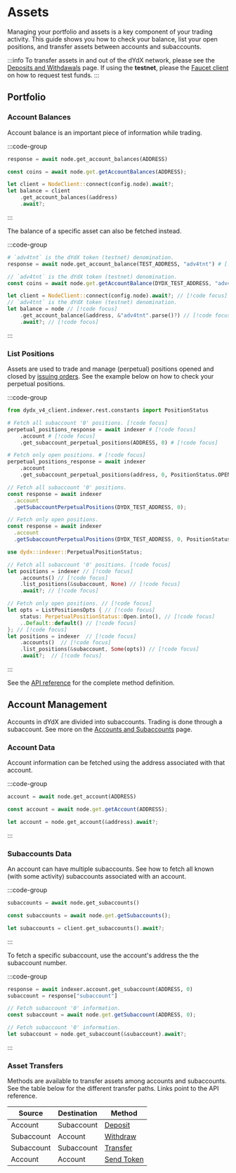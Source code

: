 # Assets

Managing your portfolio and assets is a key component of your trading activity. This guide shows you how to check your balance, list your open positions, and transfer assets between accounts and subaccounts.

:::info
To transfer assets in and out of the dYdX network, please see the [Deposits and Withdawals](/interaction/deposits-and-withdrawals) page. If using the __testnet__, please the [Faucet client](/interaction/endpoints#faucet-client) on how to request test funds.
:::


## Portfolio

### Account Balances

Account balance is an important piece of information while trading.

:::code-group

```python [Python]
response = await node.get_account_balances(ADDRESS)
```

```typescript [TypeScript]
const coins = await node.get.getAccountBalances(ADDRESS);
```

```rust [Rust]
let client = NodeClient::connect(config.node).await?;
let balance = client
    .get_account_balances(&address)
    .await?;
```

:::

The balance of a specific asset can also be fetched instead.

:::code-group

```python [Python]
# `adv4tnt` is the dYdX token (testnet) denomination.
response = await node.get_account_balance(TEST_ADDRESS, "adv4tnt") # [!code focus]
```

```typescript [TypeScript]
// `adv4tnt` is the dYdX token (testnet) denomination.
const coins = await node.get.getAccountBalance(DYDX_TEST_ADDRESS, "adv4tnt"); // [!code focus]
```

```rust [Rust]
let client = NodeClient::connect(config.node).await?; // [!code focus]
// `adv4tnt` is the dYdX token (testnet) denomination.
let balance = node // [!code focus]
    .get_account_balance(&address, &"adv4tnt".parse()?) // [!code focus]
    .await?; // [!code focus]
```

:::

### List Positions

Assets are used to trade and manage (perpetual) positions opened and closed by [issuing orders](/interaction/trading#place-an-order). See the example below on how to check your perpetual positions. 

:::code-group

```python [Python]
from dydx_v4_client.indexer.rest.constants import PositionStatus

# Fetch all subaccount '0' positions. [!code focus]
perpetual_positions_response = await indexer # [!code focus]
    .account # [!code focus]
    .get_subaccount_perpetual_positions(ADDRESS, 0) # [!code focus]

# Fetch only open positions. # [!code focus]
perpetual_positions_response = await indexer
    .account
    .get_subaccount_perpetual_positions(address, 0, PositionStatus.OPEN) # [!code focus]
```

```typescript [TypeScript]
// Fetch all subaccount '0' positions. 
const response = await indexer
  .account
  .getSubaccountPerpetualPositions(DYDX_TEST_ADDRESS, 0);

// Fetch only open positions. 
const response = await indexer
  .account
  .getSubaccountPerpetualPositions(DYDX_TEST_ADDRESS, 0, PositionStatus.OPEN);
```

```rust [Rust]
use dydx::indexer::PerpetualPositionStatus; 

// Fetch all subaccount '0' positions. [!code focus]
let positions = indexer // [!code focus]
    .accounts() // [!code focus]
    .list_positions(&subaccount, None) // [!code focus]
    .await?; // [!code focus]

// Fetch only open positions. // [!code focus]
let opts = ListPositionsOpts { // [!code focus]
    status: PerpetualPositionStatus::Open.into(), // [!code focus]
    ..Default::default() // [!code focus]
}; // [!code focus]
let positions = indexer  // [!code focus]
    .accounts()  // [!code focus]
    .list_positions(&subaccount, Some(opts)) // [!code focus]
    .await?;  // [!code focus]
```

:::

See the [API reference](/indexer-client/http/accounts/list_positions) for the complete method definition.

## Account Management

Accounts in dYdX are divided into subaccounts. Trading is done through a subaccount. See more on the [Accounts and Subaccounts](/concepts/trading/accounts) page.

### Account Data

Account information can be fetched using the address associated with that account.

:::code-group

```python [Python]
account = await node.get_account(ADDRESS)
```

```typescript [TypeScript]
const account = await node.get.getAccount(ADDRESS);
```

```rust [Rust]
let account = node.get_account(&address).await?;

```

:::

### Subaccounts Data

An account can have multiple subaccounts. See how to fetch all known (with some activity) subaccounts associated with an account.

:::code-group

```python [Python]
subaccounts = await node.get_subaccounts()
```

```typescript [TypeScript]
const subaccounts = await node.get.getSubaccounts();
```

```rust [Rust]
let subaccounts = client.get_subaccounts().await?;
```

:::

To fetch a specific subaccount, use the account's address the the subaccount number.

:::code-group

```python [Python]
response = await indexer.account.get_subaccount(ADDRESS, 0)
subaccount = response["subaccount"]
```

```typescript [TypeScript]
// Fetch subaccount '0' information.
const subaccount = await node.get.getSubaccount(ADDRESS, 0);
```

```rust [Rust]
// Fetch subaccount '0' information.
let subaccount = node.get_subaccount(&subaccount).await?;
```

:::

### Asset Transfers

Methods are available to transfer assets among accounts and subaccounts. See the table below for the different transfer paths.
Links point to the API reference.

| Source     | Destination | Method                                        |
| ---------- | ----------- | -----------------------------------------     |
| Account    | Subaccount  | [Deposit](/node-client/private#deposit)       |
| Subaccount | Account     | [Withdraw](/node-client/private#withdraw)     |
| Subaccount | Subaccount  | [Transfer](/node-client/private#transfer)     |
| Account    | Account     | [Send Token](/node-client/private#send-token) | 

